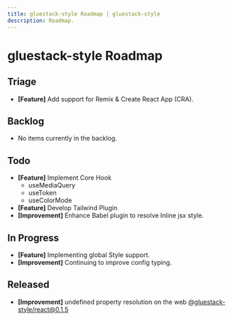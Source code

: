 ```yaml
---
title: gluestack-style Roadmap | gluestack-style
description: Roadmap.
---
```



<Meta title="More/Roadmap" />

# gluestack-style Roadmap

## Triage

- **[Feature]** Add support for Remix & Create React App (CRA).

## Backlog

- No items currently in the backlog.

## Todo

- **[Feature]** Implement Core Hook
  - useMediaQuery
  - useToken
  - useColorMode
- **[Feature]** Develop Tailwind Plugin
- **[Improvement]** Enhance Babel plugin to resolve Inline jsx style.

## In Progress

- **[Feature]** Implementing global Style support.
- **[Improvement]** Continuing to improve config typing.

## Released

- **[Improvement]** undefined property resolution on the web [@gluestack-style/react@0.1.5](https://github.com/gluestack/gluestack-style/releases/tag/%40gluestack-style%2Freact%400.1.5)
